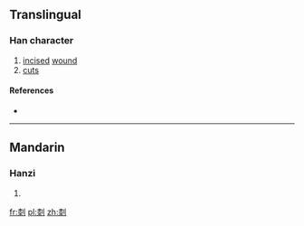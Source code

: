 ==Translingual==

===Han character===
{{Han char|rn=18|rad=刀|as=11|sn=13|four=|canj=DELN|ids=⿰桼刂}}

# [[incise]]d [[wound]]
# [[cuts]]

====References====
* {{Han ref|kx=0143.160|hdz=10353.010|uh=34FC|ud=13564}}

----

==Mandarin==

===Hanzi===
{{cmn-hanzi|pin=[[chì]] ([[chi4]]), [[chòng]] ([[chong4]])|wg=ch'ih<sup>4</sup>, ch'ung<sup>4</sup>}}

# {{defn|lang=cmn|sort=刀11}}

[[fr:㓼]]
[[pl:㓼]]
[[zh:㓼]]